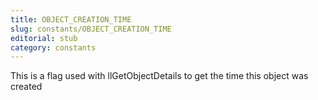 ```yaml
---
title: OBJECT_CREATION_TIME
slug: constants/OBJECT_CREATION_TIME
editorial: stub
category: constants
---
```


<LSLConstant
	name="OBJECT_CREATION_TIME"
	type="integer"
	value="36"
/>

This is a flag used with llGetObjectDetails to get the time this object was created
